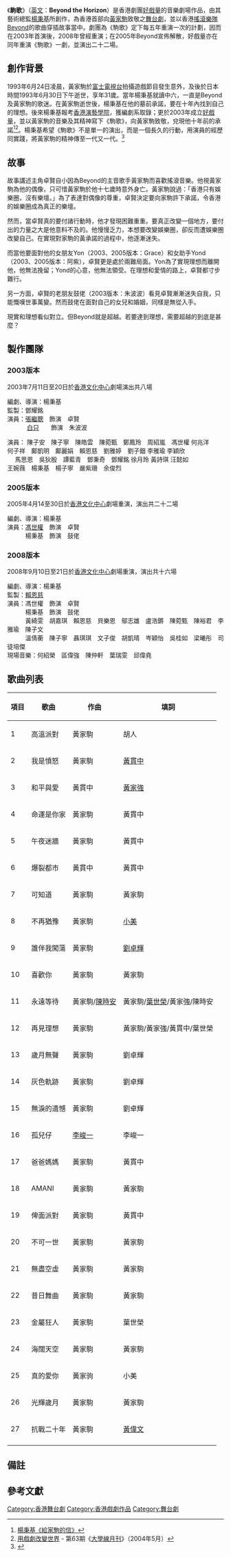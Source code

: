 《'''駒歌'''》（[[英文|英文]]：'''Beyond the Horizon'''）是香港劇團[[好戲量|好戲量]]的音樂劇場作品，由其藝術總監[[楊秉基|楊秉基]]所創作，為香港首部向[[黃家駒|黃家駒]]致敬之[[舞台劇|舞台劇]]，並以香港[[搖滾樂隊|搖滾樂隊]][[Beyond|Beyond]]的歌曲穿插故事當中。劇團為《駒歌》定下每五年重演一次的計劃，因而在2003年首演後，2008年曾經重演；在2005年Beyond宣佈解散，好戲量亦在同年重演《駒歌》一劇，並演出二十二場。

==創作背景==

1993年6月24日凌晨，黃家駒於[[富士電視台|富士電視台]]拍攝遊戲節目發生意外，及後於日本時間1993年6月30日下午逝世，享年31歲。當年楊秉基就讀中六，一直是Beyond及黃家駒的歌迷。在黃家駒逝世後，楊秉基在他的墓前承諾，要在十年內找到自己的理想。後來楊秉基報考[[香港演藝學院|香港演藝學院]]，獲編劇系取錄；更於2003年成立[[好戲量|好戲量]]，並以黃家駒的音樂及其精神寫下《駒歌》，向黃家駒致敬，兌現他十年前的承諾<ref>[http://show.fmtp.net/beyond/05/letter.htm 楊秉基《給家駒的信》]</ref><ref>[http://www.com.cuhk.edu.hk/ubeat_past/040563/starppl.htm 用戲劇改變世界] - 第63期《[[大學線月刊|大學線月刊]]》（2004年5月）</ref>。楊秉基希望《駒歌》不是單一的演出，而是一個長久的行動，用演員的經歷同實踐，將黃家駒的精神傳至一代又一代。<ref>{{Cite news|url=http://www.hkcd.com.hk/content/2008-07/28/content_2129159.htm|title=音樂劇駒歌再現家駒精神|newspaper=《[[香港商報|香港商報]]》|date=2008-07-28}}{{dead link|date=2018年5月 |bot=InternetArchiveBot |fix-attempted=yes }}</ref>

==故事==
故事講述主角卓賢自小因為Beyond的主音歌手黃家駒而喜歡搖滾音樂。他視黃家駒為他的偶像，只可惜黃家駒於他十七歲時意外身亡。黃家駒說過：「香港只有娛樂圈，沒有樂壇。」為了表達對偶像的尊重，卓賢決定要向家駒許下承諾，令香港的娛樂圈成為真正的樂壇。

然而，當卓賢真的要付諸行動時，他才發現困難重重。要真正改變一個地方，要付出的力量之大是他意料不及的。他慢慢乏力，本想要改變娛樂圈，卻反而遭娛樂圈改變自己。在實現對家駒的黃承諾的過程中，他逐漸迷失。

而當他要面對他的女朋友Yon（2003、2005版本：Grace）和女助手Yond（2003、2005版本：阿紫），卓賢更是處於兩難局面。Yon為了實現理想而離開他，他無法挽留；Yond的心意，他無法領受。在理想和愛情的路上，卓賢都寸步難行。

另一方面，卓賢的老朋友鼓佬（2003版本：朱波波）看見卓賢漸漸迷失自我，只能慨嘆世事萬變。然而鼓佬在面對自己的女兒和婚姻，同樣是無從入手。

現實和理想看似對立。但Beyond就是超越。若要達到理想，需要超越的到底是甚麼？

==製作團隊==

===2003版本===

2003年7月11日至20日於[[香港文化中心|香港文化中心]]劇場演出共八場

編劇、導演：楊秉基<br>
監製：鄧耀銘<br>
演員：[[張繼聰|張繼聰]]　飾演　卓賢<br>　　　
[[凌智豪|白只]]　　飾演　朱波波

演員：
陳子安　陳子寧　陳皓雲　陳菀甄　鄭鳳玲　周紹嵐　馮世權 何兆洋　<br>
何子祥　鄺凱明　鄺麗娟　賴恩慈　劉雅婷　劉子鈿  李雅瑜 李穎欣<br>　
馬思恩　吳狄殷　譚藍青　鄧秉奇　鄧耀銘  徐月玲   黃詩琪 汪懿如　<br>
王婉薇　楊秉基　楊子寧　嚴紫珊　余俊烈

===2005版本===

2005年4月14至30日於[[香港文化中心|香港文化中心]]劇場重演，演出共二十二場

編劇、導演：楊秉基<br>演員：[[馮世權|馮世權]]　飾演　卓賢<br>　　　楊秉基　飾演　鼓佬

===2008版本===

2008年9月10日至21日於[[香港文化中心|香港文化中心]]劇場重演，演出共十六場

編劇、導演：楊秉基<br>監製：[[賴恩慈|賴恩慈]]<br>演員：馮世權　飾演　卓賢<br>　　　楊秉基　飾演　鼓佬<br>　　　黃綺雯　胡嘉琪　賴恩慈　貝樂恩　鄔志雄　盧浩鏘　陳菀甄　陳裕君　李雅瑜　陳子文<br>　　　溫倩蘅　陳子寧　聶琪琪　文子俊　胡凱晴　岑穎怡　吳桂如　梁曦彤　司徒培傑<br>現場音樂：何紹榮　區偉強　陳仲軒　葉瑞雯　邱偉堯

==歌曲列表==

{{NoteTag|name=備註|1=2008年版本}}

{| class="wikitable"
! 項目
! 歌曲
! 作曲
! 填詞
|- 
| 1
| 高溫派對
| 黃家駒
| 胡人
|- 
| 2
| 我是憤怒
| 黃家駒
| [[黃貫中|黃貫中]]
|- 
| 3
| 和平與愛
| 黃貫中
| [[黃家強|黃家強]]
|- 
| 4
| 命運是你家
| 黃家駒
| 黃貫中
|- 
| 5
| 午夜迷牆
| 黃家駒
| 黃貫中
|- 
| 6
| 爆裂都市
| 黃貫中
| 黃貫中
|- 
| 7
| 可知道
| 黃家駒
| 黃家駒
|- 
| 8
| 不再猶豫
| 黃家駒
| [[小美|小美]]
|- 
| 9
| 誰伴我闖蕩
| 黃家駒
| [[劉卓輝|劉卓輝]]
|- 
| 10
| 喜歡你
| 黃家駒
| 黃家駒
|- 
| 11
| 永遠等待
| 黃家駒/[[陳時安|陳時安]]
| 黃家駒/[[葉世榮|葉世榮]]/黃家強/陳時安
|- 
| 12
| 再見理想
| 黃家駒
| 黃家駒/黃家強/黃貫中/葉世榮
|- 
| 13
| 歲月無聲
| 黃家駒
| 劉卓輝
|- 
| 14
| 灰色軌跡
| 黃家駒
| 劉卓輝
|- 
| 15
| 無淚的遺憾
| 黃家駒
| 劉卓輝
|- 
| 16
| 孤兒仔
| [[李峻一|李峻一]]
| 李峻一
|- 
| 17
| 爸爸媽媽
| 黃家駒
| 黃貫中
|- 
| 18
| AMANI
| 黃家駒
| 黃家駒
|- 
| 19
| 俾面派對
| 黃家駒
| 黃貫中
|- 
| 20
| 不可一世
| 黃家駒
| 黃家駒
|- 
| 21
| 無盡空虛
| 黃家駒
| 黃家駒
|- 
| 22
| 昔日舞曲
| 黃家駒
| 黃家駒
|- 
| 23
| 金屬狂人
| 黃家駒
| 葉世榮
|- 
| 24
| 海闊天空
| 黃家駒
| 黃家駒
|- 
| 25
| 真的愛你
| 黃家驹
| 小美
|- 
| 26
| 光輝歲月
| 黃家駒
| 黃家駒
|- 
| 27
| 抗戰二十年
| 黃家駒
| [[黃偉文|黃偉文]]
|- 
|}

==備註==
{{NoteFoot}}

==參考文獻==
{{Reflist}}

[[Category:香港舞台劇|Category:香港舞台劇]]
[[Category:香港戲劇作品|Category:香港戲劇作品]]
[[Category:舞台劇|Category:舞台劇]]